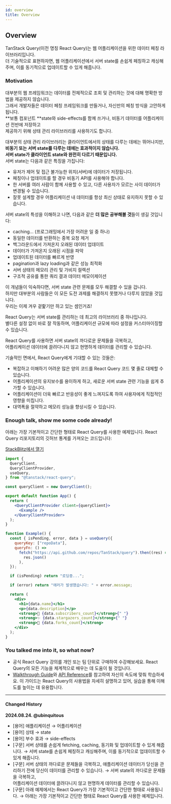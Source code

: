 ```yaml
---
id: overview
title: Overview
---
```


## Overview

TanStack Query(이전 명칭 React Query)는 웹 어플리케이션을 위한 데이터 페칭 라이브러리입니다.  
더 기술적으로 표현하자면, 웹 어플리케이션에서 서버 state를 손쉽게 페칭하고 캐싱해주며, 이를 동기적으로 업데이트할 수 있게 해줍니다.

### Motivation

대부분의 웹 프레임워크는 데이터를 전체적으로 조회 및 관리하는 것에 대해 명확한 방법을 제공하지 않습니다.  
그래서 개발자들은 데이터 페칭 프레임워크를 만들거나, 자신만의 페칭 방식을 고안하게 됩니다.  
**보통 컴포넌트 **state와 side-effects를 함께 쓰거나, 비동기 데이터를 어플리케이션 전반에 저장하고  
제공하기 위해 상태 관리 라이브러리를 사용하기도 합니다.

대부분의 상태 관리 라이브러리는 클라이언트에서의 상태를 다루는 데에는 뛰어나지만,  
**비동기 또는 서버 state를 다루는 데에는 효과적이지 않습니다.**  
**서버 state가 클라이언트 state와 완전히 다르기 때문입니다.**  
서버 state는 다음과 같은 특징을 가집니다:

- 유저가 제어 및 접근 불가능한 위치(서버)에 데이터가 저장됩니다.
- 페칭이나 업데이트를 할 경우 비동기 API를 사용해야 합니다.
- 한 서버를 여러 사람이 함께 사용할 수 있고, 다른 사용자가 모르는 사이 데이터가 변경될 수 있습니다.
- 잘못 설계할 경우 어플리케이션 내 데이터를 항상 최신 상태로 유지하지 못할 수 있습니다.

서버 state의 특성을 이해하고 나면, 다음과 같은 **더 많은 공부해볼 것**들이 생길 것입니다:

- caching... (프로그래밍에서 가장 어려운 일 중 하나)
- 동일한 데이터를 반환하는 중복 요청 제거
- 백그라운드에서 가져온지 오래된 데이터 업데이트
- 데이터가 가져온지 오래된 시점을 파악
- 업데이트된 데이터를 빠르게 반영
- pagination과 lazy loading과 같은 성능 최적화
- 서버 상태의 메모리 관리 및 가비지 컬렉션
- 구조적 공유를 통한 쿼리 결과 데이터 메모이제이션

이 개념들이 익숙하다면, 서버 state 관련 문제를 모두 해결할 수 있을 겁니다.  
하지만 대부분의 사람들은 이 모든 도전 과제를 해결하지 못했거나 다루지 않았을 것입니다.  
우리는 이제 겨우 겉핥기만 하고 있는 셈인거죠!

React Query는 서버 state를 관리하는 데 최고의 라이브러리 중 하나입니다.  
별다른 설정 없이 바로 잘 작동하며, 어플리케이션 규모에 따라 설정을 커스터마이징할 수 있습니다.

React Query를 사용하면 서버 state의 까다로운 문제들을 극복하고,  
어플리케이션 데이터에 끌려다니지 않고 현명하게 데이터를 관리할 수 있습니다.

기술적인 면에서, React Query에게 기대할 수 있는 것들은:

- 복잡하고 이해하기 어려운 많은 양의 코드를 React Query 코드 몇 줄로 대체할 수 있습니다.
- 어플리케이션의 유지보수를 용이하게 하고, 새로운 서버 state 관련 기능을 쉽게 추가할 수 있습니다.
- 어플리케이션이 더욱 빠르고 반응성이 좋게 느껴지도록 하여 사용자에게 직접적인 영향을 미칩니다.
- 대역폭을 절약하고 메모리 성능을 향상시킬 수 있습니다.

### Enough talk, show me some code already!

아래는 가장 기본적이고 간단한 형태로 React Query를 사용한 예제입니다.
React Query 리포지토리의 깃허브 통계를 가져오는 코드입니다:

[StackBlitz에서 열기](https://stackblitz.com/github/TanStack/query/tree/main/examples/react/simple)

```jsx
import {
  QueryClient,
  QueryClientProvider,
  useQuery,
} from "@tanstack/react-query";

const queryClient = new QueryClient();

export default function App() {
  return (
    <QueryClientProvider client={queryClient}>
      <Example />
    </QueryClientProvider>
  );
}

function Example() {
  const { isPending, error, data } = useQuery({
    queryKey: ["repoData"],
    queryFn: () =>
      fetch("https://api.github.com/repos/TanStack/query").then((res) =>
        res.json()
      ),
  });

  if (isPending) return "로딩중...";

  if (error) return "에러가 발생했습니다: " + error.message;

  return (
    <div>
      <h1>{data.name}</h1>
      <p>{data.description}</p>
      <strong>👀 {data.subscribers_count}</strong>{" "}
      <strong>✨ {data.stargazers_count}</strong>{" "}
      <strong>🍴 {data.forks_count}</strong>
    </div>
  );
}
```

### You talked me into it, so what now?

- 공식 React Query 강의를 개인 또는 팀 단위로 구매하여 수강해보세요. React Query의 모든 기능을 체계적으로 배우는 데 도움이 될 것입니다.
- [Walkthrough Guide](/docs/getting-started/installation)와 [API Reference](/docs/api-references/useQuery)를 참고하여 자신의 속도에 맞춰 학습하세요. 이 가이드는 React Query의 사용법을 자세히 설명하고 있어, 실습을 통해 이해도를 높이는 데 유용합니다.

---

#### Changed History

**2024.08.24. @ubinquitous**

- [용어] 애플리케이션 → 어플리케이션
- [용어] 상태 → state
- [용어] 부수 효과 → side-effects
- [구문] 서버 상태를 손쉽게 fetching, caching, 동기화 및 업데이트할 수 있게 해줍니다. → 서버 state를 손쉽게 페칭하고 캐싱해주며, 이를 동기적으로 업데이트할 수 있게 해줍니다.
- [구문] 서버 상태의 까다로운 문제들을 극복하고, 애플리케이션 데이터가 당신을 관리하기 전에 당신이 데이터를 관리할 수 있습니다. → 서버 state의 까다로운 문제들을 극복하고,  
  어플리케이션 데이터에 끌려다니지 않고 현명하게 데이터를 관리할 수 있습니다.
- [구문] 아래 예제에서는 React Query가 가장 기본적이고 간단한 형태로 사용됩니다. → 아래는 가장 기본적이고 간단한 형태로 React Query를 사용한 예제입니다.
